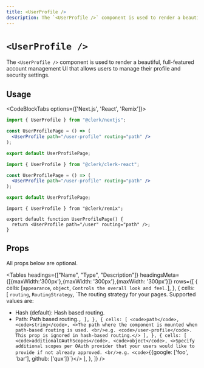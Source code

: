 ```yaml
---
title: <UserProfile />
description: The `<UserProfile />` component is used to render a beautiful, full-featured account management UI that allows users to manage their profile and security settings.
---
```



# `<UserProfile />`

<Images
  width={976}
  height={762}
  src="/docs/images/ui-components/component-user_profile.svg"
  alt="UserProfile example"
/>

The `<UserProfile />` component is used to render a beautiful, full-featured account management UI that allows users to manage their profile and security settings.

## Usage


<CodeBlockTabs options={['Next.js', 'React', 'Remix']}>
```jsx copy filename="/pages/user-profile/[[...index]].tsx"
import { UserProfile } from "@clerk/nextjs";

const UserProfilePage = () => (
  <UserProfile path="/user-profile" routing="path" />
);

export default UserProfilePage;
```
```jsx copy filename="/user-profile.tsx"
import { UserProfile } from "@clerk/clerk-react";

const UserProfilePage = () => (
  <UserProfile path="/user-profile" routing="path" />
);

export default UserProfilePage;
```
```tsx filename="routes/user/$.tsx" copy
import { UserProfile } from "@clerk/remix";

export default function UserProfilePage() {
  return <UserProfile path="/user" routing="path" />;
}
```
</CodeBlockTabs>


## Props

All props below are optional.

<Tables
  headings={["Name", "Type", "Description"]}
  headingsMeta={[{maxWidth:'300px'},{maxWidth: '300px'},{maxWidth: '300px'}]}
  rows={[
    {
      cells: [<code>appearance</code>, <code>object</code>, `Controls the overall look and feel.`],
    },
    {
      cells: [
        <code>routing</code>,
        <code>RoutingStrategy</code>,
        `The routing strategy for your pages. Supported values are:
- Hash (default): Hash based routing.
- Path: Path based routing.`,
      ],
    },
    {
      cells: [
        <code>path</code>,
        <code>string</code>,
        <>The path where the component is mounted when path-based routing is used.
        <br/>e.g. <code>/user-profile</code>. This prop is ignored in hash-based routing.</>
      ],
    },
    {
      cells: [
        <code>additionalOAuthScopes</code>,
        <code>object</code>,
        <>Specify additional scopes per OAuth provider that your users would like to provide if not already approved.
        <br/>e.g. <code>{`{google: ['foo', 'bar'], github: ['qux']}`}</code></>
      ],
    },
  ]}
/>
